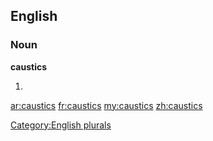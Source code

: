 ==English==

===Noun===
'''caustics'''

# {{plural of|[[caustic]]}}

[[Category:English plurals]]

[[ar:caustics]]
[[fr:caustics]]
[[my:caustics]]
[[zh:caustics]]